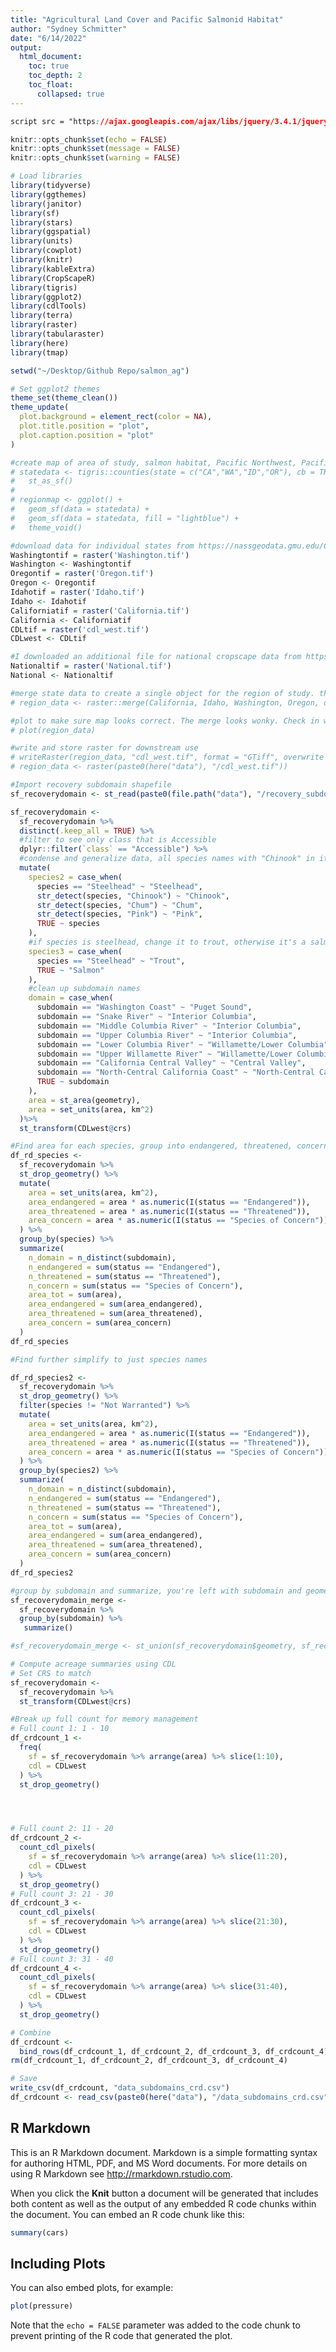 ```yaml
---
title: "Agricultural Land Cover and Pacific Salmonid Habitat"
author: "Sydney Schmitter"
date: "6/14/2022"
output:
  html_document:
    toc: true
    toc_depth: 2
    toc_float:
      collapsed: true
---
```

```css
script src = "https://ajax.googleapis.com/ajax/libs/jquery/3.4.1/jquery.min.js"
```

```r
knitr::opts_chunk$set(echo = FALSE)
knitr::opts_chunk$set(message = FALSE)
knitr::opts_chunk$set(warning = FALSE)

# Load libraries
library(tidyverse)
library(ggthemes)
library(janitor)
library(sf)
library(stars)
library(ggspatial)
library(units)
library(cowplot)
library(knitr)
library(kableExtra)
library(CropScapeR)
library(tigris)
library(ggplot2)
library(cdlTools)
library(terra)
library(raster)
library(tabularaster)
library(here)
library(tmap)

setwd("~/Desktop/Github Repo/salmon_ag")

# Set ggplot2 themes
theme_set(theme_clean())
theme_update(
  plot.background = element_rect(color = NA),
  plot.title.position = "plot",
  plot.caption.position = "plot"
)
```

```r
#create map of area of study, salmon habitat, Pacific Northwest, Pacific coast
# statedata <- tigris::counties(state = c("CA","WA","ID","OR"), cb = TRUE) %>% 
#   st_as_sf() 
# 
# regionmap <- ggplot() +
#   geom_sf(data = statedata) +
#   geom_sf(data = statedata, fill = "lightblue") +
#   theme_void()

#download data for individual states from https://nassgeodata.gmu.edu/CropScape/
Washingtontif = raster('Washington.tif')
Washington <- Washingtontif
Oregontif = raster('Oregon.tif')
Oregon <- Oregontif
Idahotif = raster('Idaho.tif')
Idaho <- Idahotif
Californiatif = raster('California.tif')
California <- Californiatif
CDLtif = raster('cdl_west.tif')
CDLwest <- CDLtif

#I downloaded an additional file for national cropscape data from https://www.nass.usda.gov/Research_and_Science/Cropland/Release/index.php 
Nationaltif = raster('National.tif')
National <- Nationaltif

#merge state data to create a single object for the region of study. this took a long time but worked
# region_data <- raster::merge(California, Idaho, Washington, Oregon, overlap = TRUE)

#plot to make sure map looks correct. The merge looks wonky. Check in with all about this.
# plot(region_data)

#write and store raster for downstream use
# writeRaster(region_data, "cdl_west.tif", format = "GTiff", overwrite = TRUE)
# region_data <- raster(paste0(here("data"), "/cdl_west.tif"))

#Import recovery subdomain shapefile
sf_recoverydomain <- st_read(paste0(file.path("data"), "/recovery_subdomains/subdomains-ver7.shp")) %>% clean_names()

sf_recoverydomain <-
  sf_recoverydomain %>%
  distinct(.keep_all = TRUE) %>%
  #filter to see only class that is Accessible
  dplyr::filter(`class` == "Accessible") %>%
  #condense and generalize data, all species names with "Chinook" in it just become "Chinook"
  mutate(
    species2 = case_when(
      species == "Steelhead" ~ "Steelhead",
      str_detect(species, "Chinook") ~ "Chinook",
      str_detect(species, "Chum") ~ "Chum",
      str_detect(species, "Pink") ~ "Pink",
      TRUE ~ species
    ),
    #if species is steelhead, change it to trout, otherwise it's a salmon
    species3 = case_when(
      species == "Steelhead" ~ "Trout",
      TRUE ~ "Salmon"
    ),
    #clean up subdomain names
    domain = case_when(
      subdomain == "Washington Coast" ~ "Puget Sound",
      subdomain == "Snake River" ~ "Interior Columbia",
      subdomain == "Middle Columbia River" ~ "Interior Columbia",
      subdomain == "Upper Columbia River" ~ "Interior Columbia",
      subdomain == "Lower Columbia River" ~ "Willamette/Lower Columbia",
      subdomain == "Upper Willamette River" ~ "Willamette/Lower Columbia",
      subdomain == "California Central Valley" ~ "Central Valley",
      subdomain == "North-Central California Coast" ~ "North-Central California Coast",
      TRUE ~ subdomain
    ),
    area = st_area(geometry),
    area = set_units(area, km^2)
  )%>%
  st_transform(CDLwest@crs)

#Find area for each species, group into endangered, threatened, concern.
df_rd_species <-
  sf_recoverydomain %>%
  st_drop_geometry() %>%
  mutate(
    area = set_units(area, km^2),
    area_endangered = area * as.numeric(I(status == "Endangered")),
    area_threatened = area * as.numeric(I(status == "Threatened")),
    area_concern = area * as.numeric(I(status == "Species of Concern"))
  ) %>%
  group_by(species) %>%
  summarize(
    n_domain = n_distinct(subdomain),
    n_endangered = sum(status == "Endangered"),
    n_threatened = sum(status == "Threatened"),
    n_concern = sum(status == "Species of Concern"),
    area_tot = sum(area),
    area_endangered = sum(area_endangered),
    area_threatened = sum(area_threatened),
    area_concern = sum(area_concern)
  )
df_rd_species

#Find further simplify to just species names

df_rd_species2 <-
  sf_recoverydomain %>%
  st_drop_geometry() %>%
  filter(species != "Not Warranted") %>%
  mutate(
    area = set_units(area, km^2),
    area_endangered = area * as.numeric(I(status == "Endangered")),
    area_threatened = area * as.numeric(I(status == "Threatened")),
    area_concern = area * as.numeric(I(status == "Species of Concern"))
  ) %>%
  group_by(species2) %>%
  summarize(
    n_domain = n_distinct(subdomain),
    n_endangered = sum(status == "Endangered"),
    n_threatened = sum(status == "Threatened"),
    n_concern = sum(status == "Species of Concern"),
    area_tot = sum(area),
    area_endangered = sum(area_endangered),
    area_threatened = sum(area_threatened),
    area_concern = sum(area_concern)
  )
df_rd_species2

#group by subdomain and summarize, you're left with subdomain and geometry only
sf_recoverydomain_merge <-
  sf_recoverydomain %>%
  group_by(subdomain) %>%
   summarize()

#sf_recoverydomain_merge <- st_union(sf_recoverydomain$geometry, sf_recoverydomain$subdomain)

# Compute acreage summaries using CDL
# Set CRS to match
sf_recoverydomain <-
  sf_recoverydomain %>%
  st_transform(CDLwest@crs)

#Break up full count for memory management
# Full count 1: 1 - 10
df_crdcount_1 <-
  freq(
    sf = sf_recoverydomain %>% arrange(area) %>% slice(1:10),
    cdl = CDLwest
  ) %>%
  st_drop_geometry()




# Full count 2: 11 - 20
df_crdcount_2 <-
  count_cdl_pixels(
    sf = sf_recoverydomain %>% arrange(area) %>% slice(11:20),
    cdl = CDLwest
  ) %>%
  st_drop_geometry()
# Full count 3: 21 - 30
df_crdcount_3 <-
  count_cdl_pixels(
    sf = sf_recoverydomain %>% arrange(area) %>% slice(21:30),
    cdl = CDLwest
  ) %>%
  st_drop_geometry()
# Full count 3: 31 - 40
df_crdcount_4 <-
  count_cdl_pixels(
    sf = sf_recoverydomain %>% arrange(area) %>% slice(31:40),
    cdl = CDLwest
  ) %>%
  st_drop_geometry()

# Combine
df_crdcount <-
  bind_rows(df_crdcount_1, df_crdcount_2, df_crdcount_3, df_crdcount_4)
rm(df_crdcount_1, df_crdcount_2, df_crdcount_3, df_crdcount_4)

# Save
write_csv(df_crdcount, "data_subdomains_crd.csv")
df_crdcount <- read_csv(paste0(here("data"), "/data_subdomains_crd.csv"))
```

## R Markdown

This is an R Markdown document. Markdown is a simple formatting syntax for authoring HTML, PDF, and MS Word documents. For more details on using R Markdown see <http://rmarkdown.rstudio.com>.

When you click the **Knit** button a document will be generated that includes both content as well as the output of any embedded R code chunks within the document. You can embed an R code chunk like this:

```r
summary(cars)
```

## Including Plots

You can also embed plots, for example:

```r
plot(pressure)
```

Note that the `echo = FALSE` parameter was added to the code chunk to prevent printing of the R code that generated the plot.
